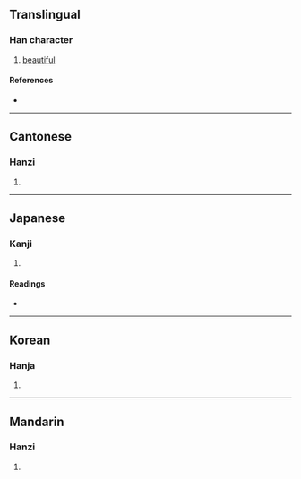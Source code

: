 {{character info}}
==Translingual==

===Han character===
{{Han char|rn=38|rad=女|as=10|sn=13|four=48440|canj=VUUK|ids=⿰女𢼸}}

# [[beautiful]]

====References====
* {{Han ref|kx=0268.140|dkj=06582|hdz=21071.210|uh=5ABA|ud=23226|bh=DCF6|bd=56566}}

----

==Cantonese==

===Hanzi===
{{yue-hanzi|jyut=mei5|y=mei5}}

# {{rfdef|yue|sort=女10}}

----

==Japanese==

===Kanji===
{{ja-kanji|grade=|rs=女10}}

# {{rfdef|ja|sort=女10}}

====Readings====
* {{ja-readings|on=[[び]] (bi), [[み]] (mi)|kun=[[よい]] (yoi), [[うつくしい]] (utsukushii)}}

----

==Korean==

===Hanja===
{{ko-hanja|hangeul=미|rv=mi|mr=mi}}

# {{rfdef|ko|sort=女10}}

----

==Mandarin==

===Hanzi===
{{cmn-hanzi|pin=[[měi]] ([[mei3]])|wg=mei<sup>3</sup>}}

# {{rfdef|cmn|sort=女10}}